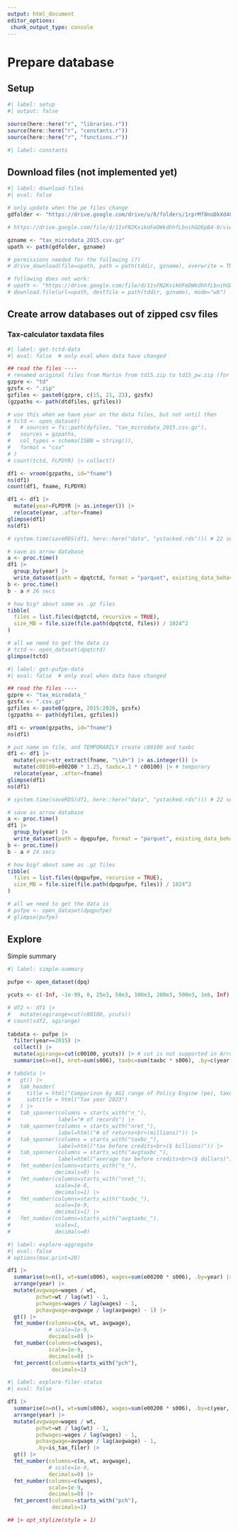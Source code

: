 ```yaml
---
output: html_document
editor_options: 
 chunk_output_type: console
---
```


# Prepare database

## Setup

```r
#| label: setup
#| output: false

source(here::here("r", "libraries.r"))
source(here::here("r", "constants.r"))
source(here::here("r", "functions.r"))

```

```{=html}
<!-- links


-->
```


```r
#| label: constants


```


## Download files (not implemented yet)

```r
#| label: download-files
#| eval: false

# only update when the pe files change
gdfolder <- "https://drive.google.com/drive/u/0/folders/1rprMf8noDkXd48OpwXCFBbFOpuyldaKZ"

# https://drive.google.com/file/d/11sFN2KxikUFeDWkdhhfLbnihGD6pB4-0/view?usp=drive_link

gzname <- "tax_microdata_2015.csv.gz"
upath <- path(gdfolder, gzname)

# permissions needed for the following (?)
# drive_download(file=upath, path = path(tddir, gzname), overwrite = TRUE)

# following does not work:
# upath <- "https://drive.google.com/file/d/11sFN2KxikUFeDWkdhhfLbnihGD6pB4-0/view?usp=drive_link"
# download.file(url=upath, destfile = path(tddir, gzname), mode="wb")

```


## Create arrow databases out of zipped csv files


### Tax-calculator taxdata files

```r
#| label: get-tctd-data
#| eval: false  # only eval when data have changed

## read the files ----
# renamed original files from Martin from td15.zip to td15_pw.zip (for password, etc.)
gzpre <- "td"
gzsfx <- ".zip"
gzfiles <- paste0(gzpre, c(15, 21, 23), gzsfx)
(gzpaths <- path(dtdfiles, gzfiles))

# use this when we have year on the data files, but not until then
# tctd <- open_dataset(
#   # sources = fs::path(dyfiles, "tax_microdata_2015.csv.gz"),
#   sources = gzpaths,
#   col_types = schema(ISBN = string()),
#   format = "csv"
# )
# count(tctd, FLPDYR) |> collect()

df1 <- vroom(gzpaths, id="fname")
ns(df1)
count(df1, fname, FLPDYR)

df1 <- df1 |> 
  mutate(year=FLPDYR |> as.integer()) |>
  relocate(year, .after=fname)
glimpse(df1)
ns(df1)

# system.time(saveRDS(df1, here::here("data", "ystacked.rds"))) # 22 secs

# save as arrow database
a <- proc.time()
df1 |>
  group_by(year) |>
  write_dataset(path = dpqtctd, format = "parquet", existing_data_behavior = "overwrite")
b <- proc.time()
b - a # 26 secs

# how big? about same as .gz files
tibble(
  files = list.files(dpqtctd, recursive = TRUE),
  size_MB = file.size(file.path(dpqtctd, files)) / 1024^2
)

# all we need to get the data is 
# tctd <- open_dataset(dpqtctd)
glimpse(tctd)


```


```r
#| label: get-pufpe-data
#| eval: false  # only eval when data have changed

## read the files ----
gzpre <- "tax_microdata_"
gzsfx <- ".csv.gz"
gzfiles <- paste0(gzpre, 2015:2026, gzsfx)
(gzpaths <- path(dyfiles, gzfiles))

df1 <- vroom(gzpaths, id="fname")
ns(df1)

# put name on file, and TEMPORARILY create c00100 and taxbc
df1 <- df1 |> 
  mutate(year=str_extract(fname, "\\d+") |> as.integer()) |> 
  mutate(c00100=e00200 * 1.25, taxbc=.1 * c00100) |> # temporary
  relocate(year, .after=fname)
glimpse(df1)
ns(df1)

# system.time(saveRDS(df1, here::here("data", "ystacked.rds"))) # 22 secs

# save as arrow database
a <- proc.time()
df1 |>
  group_by(year) |>
  write_dataset(path = dpqpufpe, format = "parquet", existing_data_behavior = "overwrite")
b <- proc.time()
b - a # 24 secs

# how big? about same as .gz files
tibble(
  files = list.files(dpqpufpe, recursive = TRUE),
  size_MB = file.size(file.path(dpqpufpe, files)) / 1024^2
)

# all we need to get the data is 
# pufpe <- open_dataset(dpqpufpe)
# glimpse(pufpe)


```


## Explore

Simple summary

```r
#| label: simple-summary

pufpe <- open_dataset(dpq)

ycuts <- c(-Inf, -1e-99, 0, 25e3, 50e3, 100e3, 200e3, 500e3, 1e6, Inf)

# df2 <- df1 |> 
#   mutate(agirange=cut(c00100, ycuts))
# count(sdf2, agirange)
  
tabdata <- pufpe |> 
  filter(year==2015) |> 
  collect() |> 
  mutate(agirange=cut(c00100, ycuts)) |> # cut is not supported in Arrow
  summarise(n=n(), nret=sum(s006), taxbc=sum(taxbc * s006), .by=c(year, agirange))

# tabdata |> 
#   gt() |> 
#   tab_header(
#     title = html("Comparison by AGI range of Policy Engine (pe), taxdata same variables (td), and taxdata all variables (tdall)"),
#     subtitle = html("Tax year 2023")
#   ) |>
#   tab_spanner(columns = starts_with("n_"),
#               label="# of records") |> 
#   tab_spanner(columns = starts_with("nret_"),
#               label=html("# of returns<br>(millions)")) |> 
#   tab_spanner(columns = starts_with("taxbc_"),
#               label=html("tax before credits<br>($ billions)")) |>   
#   tab_spanner(columns = starts_with("avgtaxbc_"),
#               label=html("average tax before credits<br>($ dollars)")) |> 
#   fmt_number(columns=starts_with("n_"),
#              decimals=0) |> 
#   fmt_number(columns=starts_with("nret_"),
#              scale=1e-6,
#              decimals=1) |> 
#   fmt_number(columns=starts_with("taxbc_"),
#              scale=1e-9,
#              decimals=1) |> 
#   fmt_number(columns=starts_with("avgtaxbc_"),
#              scale=1,
#              decimals=0) 
```


<!-- ### Simple totals by year -->

```r
#| label: explore-aggregate
#| eval: false
# options(max.print=20)

df1 |> 
  summarise(n=n(), wt=sum(s006), wages=sum(e00200 * s006), .by=year) |> 
  arrange(year) |> 
  mutate(avgwage=wages / wt,
         pchwt=wt / lag(wt) - 1,
         pchwages=wages / lag(wages) - 1,
         pchavgwage=avgwage / lag(avgwage) - 1) |> 
  gt() |> 
  fmt_number(columns=c(n, wt, avgwage),
             # scale=1e-9,
             decimals=0) |> 
  fmt_number(columns=c(wages),
             scale=1e-9,
             decimals=0) |> 
  fmt_percent(columns=starts_with("pch"),
              decimals=1)

```


<!-- ### Totals by year and filer status -->

```r
#| label: explore-filer-status
#| eval: false

df1 |> 
  summarise(n=n(), wt=sum(s006), wages=sum(e00200 * s006), .by=c(year, is_tax_filer)) |> 
  arrange(year) |> 
  mutate(avgwage=wages / wt,
         pchwt=wt / lag(wt) - 1,
         pchwages=wages / lag(wages) - 1,
         pchavgwage=avgwage / lag(avgwage) - 1,
         .by=is_tax_filer) |> 
  gt() |> 
  fmt_number(columns=c(n, wt, avgwage),
             # scale=1e-9,
             decimals=0) |> 
  fmt_number(columns=c(wages),
             scale=1e-9,
             decimals=0) |> 
  fmt_percent(columns=starts_with("pch"),
              decimals=1)

## |> opt_stylize(style = 1) 

```

